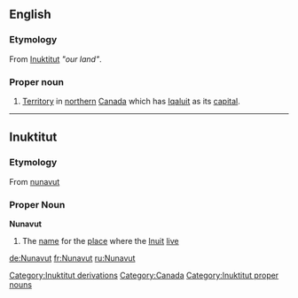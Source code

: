 ==English==
{{wikipedia}}
===Etymology===
From [[Inuktitut]] ''"our land"''. [[Category:Inuktitut derivations]]

===Proper noun===
{{en-proper noun}}

# [[territory|Territory]] in [[northern]] [[Canada]] which has [[Iqaluit]] as its [[capital]].

[[Category:Canada]]

----

==Inuktitut==
===Etymology===
From [[nunavut]]

===Proper Noun===
'''Nunavut'''

# The [[name]] for the [[place]] where the [[Inuit]] [[live]]

[[de:Nunavut]]
[[fr:Nunavut]]
[[ru:Nunavut]]
[[Category:Inuktitut proper nouns]]